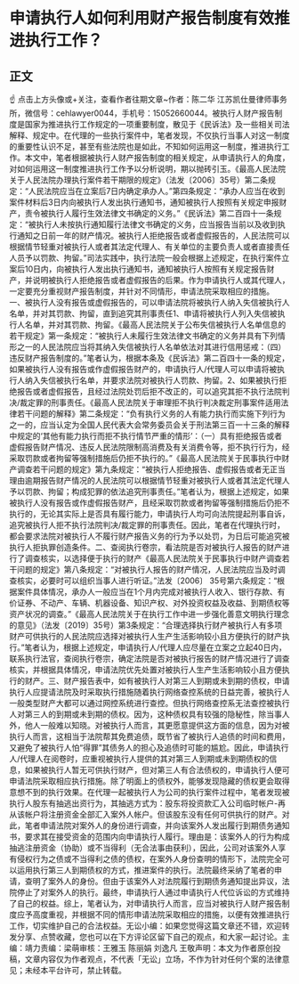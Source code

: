 # 申请执行人如何利用财产报告制度有效推进执行工作？
## 正文
☝ 点击上方头像或+关注，查看作者往期文章~作者：陈二华 江苏凯仕曼律师事务所，微信号：cehlawyer0044，手机号：15052660044。被执行人财产报告制度是国家为推进执行工作规定的一项重要制度，散见于《民诉法》及一些相关司法解释、规定中。在代理的一些执行案件中，笔者发现，不仅执行当事人对这一制度的重要性认识不足，甚至有些法院也是如此，不知如何运用这一制度，推进执行工作。本文中，笔者根据被执行人财产报告制度的相关规定，从申请执行人的角度，对如何运用这一制度推进执行工作予以分析说明，期以抛砖引玉。《最高人民法院关于人民法院办理执行案件若干期限的规定》（法发〔2006〕35号）第二条规定：“人民法院应当在立案后7日内确定承办人。”第四条规定：“承办人应当在收到案件材料后3日内向被执行人发出执行通知书，通知被执行人按照有关规定申报财产，责令被执行人履行生效法律文书确定的义务。”《民诉法》第二百四十一条规定：“被执行人未按执行通知履行法律文书确定的义务，应当报告当前以及收到执行通知之日前一年的财产情况。被执行人拒绝报告或者虚假报告的，人民法院可以根据情节轻重对被执行人或者其法定代理人、有关单位的主要负责人或者直接责任人员予以罚款、拘留。”司法实践中，执行法院一般会根据上述规定，在执行案件立案后10日内，向被执行人发出执行通知书，通知被执行人按照有关规定报告财产，并说明被执行人拒绝报告或者虚假报告的后果。作为申请执行人或其代理人，一定要充分重视财产报告制度，并针对不同情形，申请法院采取相应的措施。 一、被执行人没有报告或虚假报告的，可以申请法院将被执行人纳入失信被执行人名单，并对其罚款、拘留，直到追究其刑事责任1、申请将被执行人列入失信被执行人名单，并对其罚款、拘留。《最高人民法院关于公布失信被执行人名单信息的若干规定》第一条规定：“被执行人未履行生效法律文书确定的义务并具有下列情形之一的人民法院应当将其纳入失信被执行人名单依法对其进行信用惩戒：（四）违反财产报告制度的。”笔者认为，根据本条及《民诉法》第二百四十一条的规定，如果被执行人没有报告或作虚假报告财产的，申请执行人/代理人可以申请将被执行人纳入失信被执行名单，并要求法院对被执行人罚款、拘留。2、如果被执行拒绝报告或者虚假报告，且经过法院处罚后拒不改正的，可以追究其拒不执行法院判决/裁定罪的刑事责任。《最高人民法院关于审理拒不执行判决裁定刑事案件适用法律若干问题的解释》第二条规定：“负有执行义务的人有能力执行而实施下列行为之一的，应当认定为全国人民代表大会常务委员会关于刑法第三百一十三条的解释中规定的‘其他有能力执行而拒不执行情节严重的情形’：（一）具有拒绝报告或者虚假报告财产情况、违反人民法院限制高消费及有关消费令等，拒不执行行为，经采取罚款或者拘留等强制措施后仍拒不执行的。”《最高人民法院关于民事执行中财产调查若干问题的规定》第九条规定：“被执行人拒绝报告、虚假报告或者无正当理由逾期报告财产情况的人民法院可以根据情节轻重对被执行人或者其法定代理人予以罚款、拘留；构成犯罪的依法追究刑事责任。”笔者认为，根据上述规定，如果被执行人没有报告或作虚假报告财产，且经采取罚款或者拘留等强制措施后仍拒不执行的，无论其实际上是否具有履行能力，申请执行人均可向法院提起刑事自诉，追究被执行人拒不执行法院判决/裁定罪的刑事责任。因此，笔者在代理执行时，都会要求法院对被执行人不履行财产报告义务的行为予以处罚，为日后可能追究被执行人拒执罪创造条件。二、查阅执行卷宗，看法院是否对被执行人报告的财产进行了调查核实，以选择便于执行的财产《最高人民法院关于民事执行中财产调查若干问题的规定》第八条规定：“对被执行人报告的财产情况，人民法院应当及时调查核实，必要时可以组织当事人进行听证。”法发〔2006〕 35号第六条规定：“根据案件具体情况，承办人一般应当在1个月内完成对被执行人收入、银行存款、有价证券、不动产、车辆、机器设备、知识产权、对外投资权益及收益、到期债权等资产状况的调查。”《最高人民法院关于在执行工作中进一步强化善意文明执行理念的意见》（法发〔2019〕35号）第3条规定：“合理选择执行财产被执行人有多项财产可供执行的人民法院应选择对被执行人生产生活影响较小且方便执行的财产执行。”笔者认为，根据上述规定，申请执行人/代理人应尽量在立案之立起40日内，联系执行法官，查阅执行卷宗，确定法院是否对被执行报告的财产情况进行了调查核实，并根据具体情况，申请法院优先处置对被执行人生产生活影响较小且方便执行的财产。三、财产报告表中，如有被执行人对第三人到期或未到期的债权，申请执行人应提请法院及时采取执行措施随着执行网络查控系统的日益完善，被执行人一般类型财产大都可以通过网控系统进行查控。但执行网络查控系无法查控被执行人对第三人的到期或未到期的债权。因为，这种债权具有较强的隐秘性，除当事人外，他人一般难以知晓。对被执行人而言，其更愿意提供这方面的信息，因为对被执行人而言，这相当于法院帮其免费追债，既节省了被执行人追债的时间和费用，又避免了被执行人怕“得罪”其债务人的担心及追债时可能的尴尬。因此，申请执行人/代理人在阅卷时，应重视被执行人提供的其对第三人到期或未到期债权的信息，如果被执行人暂无可供执行财产，但对第三人有合法债权的，申请执行人便可申请法院采取相应执行措施。除了明面上的债权外，能够发现隐藏的债权更会取得意想不到的执行效果。在代理一起被执行人为公司的执行案件过程中，笔者发现被执行人股东有抽逃出资行为，其抽逃方式为：股东将投资款汇入公司临时帐户-再从该帐户将注册资金全部汇入案外人帐户。但该股东没有任何可供执行的财产。对此，笔者申请法院对案外人的身份进行调查，并向该案外人发出履行到期债务通知书，要求其在接受资金的范围内向申请执行人履行。理由是：该案外人的行为构成抽逃注册资金（协助）或不当得利（无合法事由获利），因此，公司对该案外人享有侵权行为之债或不当得利之债的债权，在案外人身份查明的情形下，法院完全可以运用执行第三人到期债权的方式，推进案件的执行。法院最终采纳了笔者的申请，查明了案外人的身份。但由于该案外人对法院履行到期债务通知提出异议，法院停止了对案外人的执行。最终，申请执行人通过申请执行人代位诉讼的方式维持了自己的权益。综上，笔者认为，对申请执行人而言，应当对被执行人财产报告制度应予高度重视，并根据不同的情形申请法院采取相应的措施，以便有效推进执行工作，切实维护自己的合法权益。无讼小编：如果您觉得这篇文章还不错，欢迎转发分享、点赞收藏，您也可以在下方评论区留下自己的观点，和大家一起讨论。主编：靖力责编：梁萌审核：王雅玉 陈丽娟 刘逸凡 王敬声明：本文为作者原创投稿，文章内容仅为作者观点，不代表「无讼」立场，不作为针对任何个案的法律意见；未经本平台许可，禁止转载。
